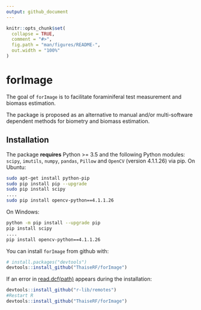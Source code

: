 ---
output: github_document
---

<!-- README.md is generated from README.Rmd. Please edit that file -->

```{r setup, include = FALSE}
knitr::opts_chunk$set(
  collapse = TRUE,
  comment = "#>",
  fig.path = "man/figures/README-",
  out.width = "100%"
)
```
# forImage

The goal of `forImage` is to facilitate foraminiferal test measurement and biomass estimation.

The package is proposed as an alternative to manual and/or multi-software dependent methods for biometry and biomass estimation. 

## Installation

The package **requires** Python >= 3.5 and the following Python modules: `scipy`, `imutils`, `numpy`, `pandas`, `Pillow` and `OpenCV` (version 4.1.1.26) via pip. On Ubuntu:

```{bash pip, eval=FALSE}
sudo apt-get install python-pip
sudo pip install pip --upgrade
sudo pip install scipy
....
sudo pip install opencv-python==4.1.1.26
```

On Windows:
```{bash pip2, eval=FALSE}
python -m pip install --upgrade pip
pip install scipy
....
pip install opencv-python==4.1.1.26
```

You can install `forImage` from github with:

```{r installation, eval = FALSE}
# install.packages("devtools")
devtools::install_github("ThaiseRF/forImage")
```

If an error in [read.dcf(path)](https://github.com/r-lib/devtools/issues/1978#issuecomment-460685615) appears during the installation: 


```{r installation2, eval = FALSE}
devtools::install_github("r-lib/remotes")
#Restart R
devtools::install_github("ThaiseRF/forImage")
```

